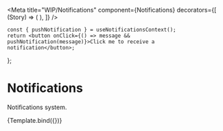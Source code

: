 
<Meta
    title="WIP/Notifications"
    component={Notifications}
    decorators={[
        (Story) => (
            <NotificationsContextProvider>
                <Story />
                <Notifications />
            </NotificationsContextProvider>
        ),
    ]}
/>

    const { pushNotification } = useNotificationsContext();
    return <button onClick={() => message && pushNotification(message)}>Click me to receive a notification</button>;
};

# Notifications

Notifications system.

<Canvas>
    <Story name="Default" args={{ message: 'New notification!' }}>
        {Template.bind({})}
    </Story>
</Canvas>
